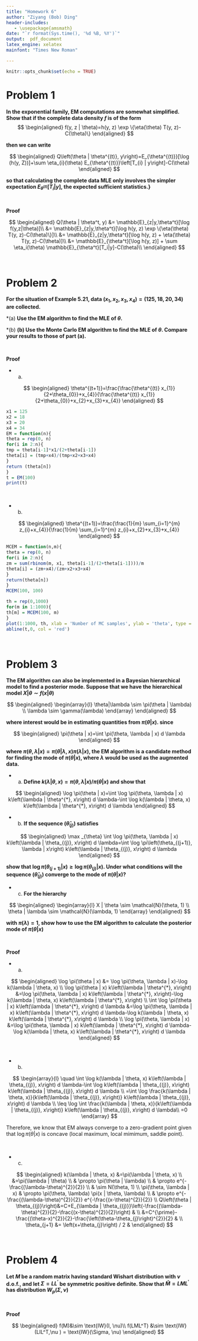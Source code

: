 ```yaml
---
title: "Homework 6"
author: "Ziyang (Bob) Ding"
header-includes:
   - \usepackage{amsmath}
date: "`r format(Sys.time(), '%d %B, %Y')`"
output:  pdf_document
latex_engine: xelatex
mainfont: "Times New Roman"

---
```


\newcommand*{\argmax}{arg\,max}
\newcommand*{\argmin}{arg\,min}

<style type="text/css">

h1.title {
  font-size: 38px;
  color: DarkRed;
  text-align: center;
}
h4.author { /* Header 4 - and the author and data headers use this too  */
    font-size: 18px;
  font-family: "Times New Roman", Times, serif;
  color: DarkRed;
  text-align: center;
}
h4.date { /* Header 4 - and the author and data headers use this too  */
  font-size: 18px;
  font-family: "Times New Roman", Times, serif;
  color: DarkBlue;
  text-align: center;
}
</style>

```r
knitr::opts_chunk$set(echo = TRUE)
```



# Problem 1

**In the exponential family, EM computations are somewhat simplified. Show that if the complete data density $f$ is of the form**
$$
\begin{aligned}
f(y, z | \theta)=h(y, z) \exp \{\eta(\theta) T(y, z)-C(\theta)\}
\end{aligned}
$$

**then we can write**

$$
\begin{aligned}
Q\left(\theta | \theta^{(t)}, y\right)=E_{\theta^{(t)}}[\log (h(y, Z))]+\sum \eta_{i}(\theta) E_{\theta^{(t)}}\left[T_{i} | y\right]-C(\theta)
\end{aligned}
$$

**so that calculating the complete data MLE only involves the simpler expectation $E_{\theta^{(t)}}\left[T_{i} | y\right],$ the expected sufficient statistics.}**

&nbsp;

**Proof**

$$
\begin{aligned}
    Q(\theta | \theta^t, y) &= \mathbb{E}_{z|y,\theta^t}[\log f(y,z|\theta)]\\
    &= \mathbb{E}_{z|y,\theta^t}[\log h(y, z) \exp \{\eta(\theta) T(y, z)-C(\theta)\}]\\
    &= \mathbb{E}_{z|y,\theta^t}[\log h(y, z) +  \eta(\theta) T(y, z)-C(\theta)]\\
    &= \mathbb{E}_{\theta^t}[\log h(y, z)] + \sum  \eta_i(\theta) \mathbb{E}_{\theta^t}[T_i|y]-C(\theta)\\
\end{aligned}
$$

&nbsp;
&nbsp;
&nbsp;
&nbsp;
&nbsp;
&nbsp;


# Problem 2

**For the situation of Example $5.21,$ data $\left(x_{1}, x_{2}, x_{3}, x_{4}\right)=(125,18,20,34)$ are collected.**

*(a) **Use the EM algorithm to find the MLE of $\theta$.**

*(b) **(b) Use the Monte Carlo EM algorithm to find the MLE of $\theta .$ Compare your results to those of part (a).**

&nbsp;

**Proof**

* (a)

$$
\begin{aligned}
\theta^{(t+1)}=\frac{\frac{\theta^{(t)} x_{1}}{2+\theta_{0}}+x_{4}}{\frac{\theta^{(t)} x_{1}}{2+\theta_{0}}+x_{2}+x_{3}+x_{4}}
\end{aligned}
$$

```r
x1 = 125
x2 = 18
x3 = 20
x4 = 34
EM = function(n){
theta = rep(0, n)
for(i in 2:n){
tmp = theta[i-1]*x1/(2+theta[i-1])
theta[i] = (tmp+x4)/(tmp+x2+x3+x4)
}
return (theta[n])
}
t = EM(100)
print(t)
```


&nbsp;
&nbsp;
&nbsp;

* (b)

$$
\begin{aligned}
\theta^{(t+1)}=\frac{\frac{1}{m} \sum_{i=1}^{m} z_{i}+x_{4}}{\frac{1}{m} \sum_{i=1}^{m} z_{i}+x_{2}+x_{3}+x_{4}}
\end{aligned}
$$


```r
MCEM = function(n,m){
theta = rep(0, n)
for(i in 2:n){
zm = sum(rbinom(m, x1, theta[i-1]/(2+theta[i-1])))/m
theta[i] = (zm+x4)/(zm+x2+x3+x4)
}
return(theta[n])
}
MCEM(100, 100)

th = rep(0,1000)
for(m in 1:1000){
th[m] = MCEM(100, m)
}
plot(1:1000, th, xlab = 'Number of MC samples', ylab = 'theta', type = 'l')
abline(t,0, col = 'red')
```




&nbsp;
&nbsp;
&nbsp;
&nbsp;
&nbsp;
&nbsp;


# Problem 3

**The EM algorithm can also be implemented in a Bayesian hierarchical model to find a posterior mode. Suppose that we have the hierarchical model $X|\theta \sim f(x | \theta)$**

$$
\begin{aligned}
\begin{array}{l}
\theta|\lambda \sim \pi(\theta | \lambda) \\
\lambda \sim \gamma(\lambda)
\end{array}
\end{aligned}
$$

**where interest would be in estimating quantities from $\pi(\theta | x) .$ since**

$$
\begin{aligned}
\pi(\theta | x)=\int \pi(\theta, \lambda | x) d \lambda
\end{aligned}
$$

**where $\pi(\theta, \lambda | x)=\pi(\theta | \lambda, x) \pi(\lambda | x),$ the EM algorithm is a candidate method for finding the mode of $\pi(\theta | x)$, where $\lambda$ would be used as the augmented data.**


* (a) **Define $k(\lambda | \theta, x)=\pi(\theta, \lambda | x) / \pi(\theta | x)$ and show that**

$$
\begin{aligned}
\log \pi(\theta | x)=\int \log \pi(\theta, \lambda | x) k\left(\lambda | \theta^{*}, x\right) d \lambda-\int \log k(\lambda | \theta, x) k\left(\lambda | \theta^{*}, x\right) d \lambda
\end{aligned}
$$


* (b) **If the sequence $\left(\hat{\theta}_{(j)}\right)$ satisfies**

$$
\begin{aligned}
\max _{\theta} \int \log \pi(\theta, \lambda | x) k\left(\lambda | \theta_{(j)}, x\right) d \lambda=\int \log \pi\left(\theta_{(j+1)}, \lambda | x\right) k\left(\lambda | \theta_{(j)}, x\right) d \lambda
\end{aligned}
$$

**show that $\log \pi\left(\theta_{(j+1)} | x\right) \geq \log \pi\left(\theta_{(j)} | x\right) .$ Under what conditions will the sequence $\left(\hat{\theta}_{(j)}\right)$ converge to the mode of $\pi(\theta | x) ?$**

* (c) **For the hierarchy**

$$
\begin{aligned}
\begin{array}{l}
X | \theta \sim \mathcal{N}(\theta, 1) \\
\theta | \lambda \sim \mathcal{N}(\lambda, 1)
\end{array}
\end{aligned}
$$

**with $\pi(\lambda)=1,$ show how to use the EM algorithm to calculate the posterior mode of $\pi(\theta | x)$**


&nbsp;

**Proof**

* (a)

$$
\begin{aligned}
\log \pi(\theta | x) &= \log \pi(\theta, \lambda | x)-\log k(\lambda | \theta, x) \\
\log \pi(\theta | x) k\left(\lambda | \theta^{*}, x\right) &=\log \pi(\theta, \lambda | x) k\left(\lambda | \theta^{*}, x\right)-\log k(\lambda | \theta, x) k\left(\lambda | \theta^{*}, x\right) \\
\int \log \pi(\theta | x) k\left(\lambda | \theta^{*}, x\right) d \lambda &=\log \pi(\theta, \lambda | x) k\left(\lambda | \theta^{*}, x\right) d \lambda-\log k(\lambda | \theta, x) k\left(\lambda | \theta^{*}, x\right) d \lambda \\
\log \pi(\theta, \lambda | x) &=\log \pi(\theta, \lambda | x) k\left(\lambda | \theta^{*}, x\right) d \lambda-\log k(\lambda | \theta, x) k\left(\lambda | \theta^{*}, x\right) d \lambda
\end{aligned}
$$

&nbsp;
&nbsp;
&nbsp;

* (b)

$$
\begin{array}{l}
\quad \int \log k(\lambda | \theta, x) k\left(\lambda | \theta_{(j)}, x\right) d \lambda-\int \log k\left(\lambda | \theta_{(j)}, x\right) k\left(\lambda | \theta_{(j)}, x\right) d \lambda \\
=\int \log \frac{k(\lambda | \theta, x)}{k\left(\lambda | \theta_{(j)}, x\right)} k\left(\lambda | \theta_{(j)}, x\right) d \lambda \\
\leq \log \int \frac{k(\lambda | \theta, x)}{k\left(\lambda | \theta_{(j)}, x\right)} k\left(\lambda | \theta_{(j)}, x\right) d \lambda\\
=0
\end{array}
$$

Therefore, we know that EM always converge to a zero-gradient point given that $\log \pi(\theta | x)$ is concave (local maximum, local mimimum, saddle point). 

&nbsp;
&nbsp;
&nbsp;

* (c)

$$
\begin{aligned}
k(\lambda | \theta, x) &=\pi(\lambda | \theta, x) \\
&=\pi(\lambda | \theta) \\
& \propto \pi(\theta | \lambda) \\
& \propto e^{-\frac{(\lambda-\theta)^{2}}{2}} \\
& \sim N(\theta, 1) \\
\pi(\theta, \lambda | x) & \propto \pi(\theta, \lambda) \pi(x | \theta, \lambda) \\
& \propto e^{-\frac{(\lambda-\theta)^{2}}{2}} e^{-\frac{(x-\theta)^{2}}{2}} \\
Q\left(\theta | \theta_{(j)}\right)&=C+E_{\lambda | \theta_{(j)}}\left(-\frac{(\lambda-\theta)^{2}}{2}-\frac{(x-\theta)^{2}}{2}\right) & \\
&=C^{\prime}-\frac{(\theta-x)^{2}}{2}-\frac{\left(\theta-\theta_{j}\right)^{2}}{2} & \\
\theta_{j+1} &= \left(x+\theta_{j}\right) / 2 &
\end{aligned}
$$

&nbsp;
&nbsp;
&nbsp;
&nbsp;
&nbsp;
&nbsp;

# Problem 4

**Let $M$ be a random matrix having standard Wishart distribution with $\nu$ d.o.f., and let $\Sigma=L L^{\prime}$ be symmetric positive definite. Show that $\tilde{M}=L M L^{\prime}$ has distribution $W_{p}(\Sigma, \nu)$**

&nbsp;

**Proof**

$$
\begin{aligned}
    f(M)&\sim \text{IW}(I, \nu)\\
    f(LML^T) &\sim \text{IW}(LIL^T,\nu ) = \text{IW}(\Sigma, \nu)
\end{aligned}
$$



&nbsp;
&nbsp;
&nbsp;
&nbsp;
&nbsp;
&nbsp;
&nbsp;
&nbsp;
&nbsp;
&nbsp;
&nbsp;
&nbsp;
&nbsp;
&nbsp;
&nbsp;
&nbsp;
&nbsp;
&nbsp;
&nbsp;
&nbsp;
&nbsp;
&nbsp;
&nbsp;
&nbsp;
&nbsp;
&nbsp;
&nbsp;
&nbsp;
&nbsp;
&nbsp;

